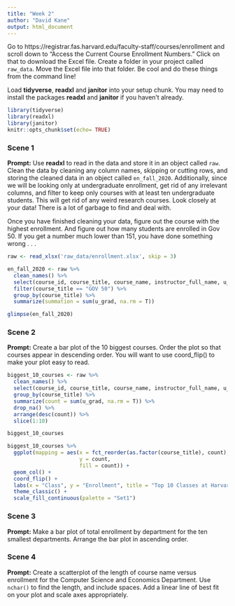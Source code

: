 ```yaml
---
title: "Week 2"
author: "David Kane"
output: html_document
---
```


Go to https://registrar.fas.harvard.edu/faculty-staff/courses/enrollment and scroll down to "Access the Current Course Enrollment Numbers." Click on that to download the Excel file. Create a folder in your project called `raw_data`. Move the Excel file into that folder. Be cool and do these things from the command line!

Load **tidyverse**, **readxl** and **janitor** into your setup chunk. You may need to install the packages **readxl** and **janitor** if you haven't already.

```r
library(tidyverse)
library(readxl)
library(janitor)
knitr::opts_chunk$set(echo= TRUE)
```

### Scene 1

**Prompt:** Use **readxl** to read in the data and store it in an object called `raw`. Clean the data by cleaning any column names, skipping or cutting rows, and storing the cleaned data in an object called `en_fall_2020`. Additionally, since we will be looking only at undergraduate enrollment, get rid of any irrelevant columns, and filter to keep only courses with at least ten undergraduate students. This will get rid of any weird research courses. Look closely at your data! There is a lot of garbage to find and deal with.

Once you have finished cleaning your data, figure out the course with the highest enrollment. And figure out how many students are enrolled in Gov 50. If you get a number much lower than 151, you have done something wrong . . .

```r
raw <- read_xlsx('raw_data/enrollment.xlsx', skip = 3)
```

```r
en_fall_2020 <- raw %>%
  clean_names() %>%
  select(course_id, course_title, course_name, instructor_full_name, u_grad) %>%
  filter(course_title == "GOV 50") %>%
  group_by(course_title) %>%
  summarize(summation = sum(u_grad, na.rm = T))

glimpse(en_fall_2020)
```

### Scene 2

**Prompt:** Create a bar plot of the 10 biggest courses. Order the plot so that courses appear in descending order. You will want to use coord_flip() to make your plot easy to read.

```r
biggest_10_courses <- raw %>%
  clean_names() %>%
  select(course_id, course_title, course_name, instructor_full_name, u_grad) %>%
  group_by(course_title) %>%
  summarize(count = sum(u_grad, na.rm = T)) %>%
  drop_na() %>%
  arrange(desc(count)) %>%
  slice(1:10)

biggest_10_courses
```
```r
biggest_10_courses %>%
  ggplot(mapping = aes(x = fct_reorder(as.factor(course_title), count), 
                       y = count,
                       fill = count)) +
  geom_col() +
  coord_flip() +
  labs(x = "Class", y = "Enrollment", title = "Top 10 Classes at Harvard by Enrollment") +
  theme_classic() +
  scale_fill_continuous(palette = "Set1")
```

### Scene 3

**Prompt:** Make a bar plot of total enrollment by department for the ten smallest departments. Arrange the bar plot in ascending order.



### Scene 4

**Prompt:** Create a scatterplot of the length of course name versus enrollment for the Computer Science and Economics Department. Use `nchar()` to find the length, and include spaces. Add a linear line of best fit on your plot and scale axes appropriately.


